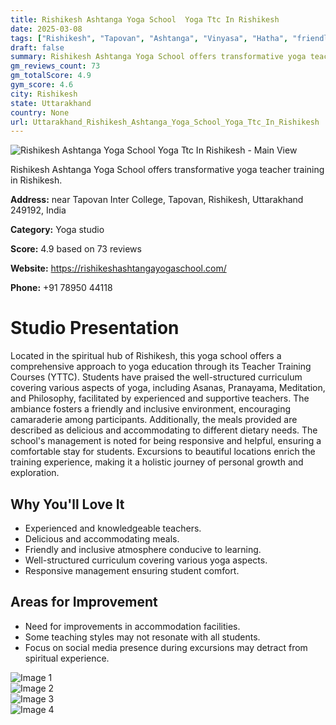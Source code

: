 ```yaml
---
title: Rishikesh Ashtanga Yoga School  Yoga Ttc In Rishikesh
date: 2025-03-08
tags: ["Rishikesh", "Tapovan", "Ashtanga", "Vinyasa", "Hatha", "friendly atmosphere", "experienced staff", "Rishikesh"]  
draft: false
summary: Rishikesh Ashtanga Yoga School offers transformative yoga teacher training in Rishikesh.
gm_reviews_count: 73
gm_totalScore: 4.9
gym_score: 4.6
city: Rishikesh
state: Uttarakhand
country: None
url: Uttarakhand_Rishikesh_Ashtanga_Yoga_School_Yoga_Ttc_In_Rishikesh
---
```


<div className="aspect-[16/9] relative my-8">
  <img 
    src="https://lh5.googleusercontent.com/p/AF1QipO6nz7ydxJIqqhIQ5n6WLe4OhHSDwHn7PHyiDjv=w1920-h1080-k-no"
    alt="Rishikesh Ashtanga Yoga School  Yoga Ttc In Rishikesh - Main View"
    className="object-cover absolute inset-0 w-full h-full rounded-lg"
  />
</div>

Rishikesh Ashtanga Yoga School offers transformative yoga teacher training in Rishikesh.

**Address:** near Tapovan Inter College, Tapovan, Rishikesh, Uttarakhand 249192, India

**Category:** Yoga studio

**Score:** 4.9 based on 73 reviews

**Website:** https://rishikeshashtangayogaschool.com/

**Phone:** +91 78950 44118

# Studio Presentation

Located in the spiritual hub of Rishikesh, this yoga school offers a comprehensive approach to yoga education through its Teacher Training Courses (YTTC). Students have praised the well-structured curriculum covering various aspects of yoga, including Asanas, Pranayama, Meditation, and Philosophy, facilitated by experienced and supportive teachers. The ambiance fosters a friendly and inclusive environment, encouraging camaraderie among participants. Additionally, the meals provided are described as delicious and accommodating to different dietary needs. The school's management is noted for being responsive and helpful, ensuring a comfortable stay for students. Excursions to beautiful locations enrich the training experience, making it a holistic journey of personal growth and exploration.

## Why You'll Love It

- Experienced and knowledgeable teachers.
- Delicious and accommodating meals.
- Friendly and inclusive atmosphere conducive to learning.
- Well-structured curriculum covering various yoga aspects.
- Responsive management ensuring student comfort.

## Areas for Improvement

- Need for improvements in accommodation facilities.
- Some teaching styles may not resonate with all students.
- Focus on social media presence during excursions may detract from spiritual experience.

<div className="grid grid-cols-1 xl:grid-cols-2 gap-4 my-8">
<div className="aspect-[4/3] relative"><img src="https://lh5.googleusercontent.com/p/AF1QipPZ0STaKfI7c1ruSwSYjICrKWLr-BXjcf_j8See=w1920-h1080-k-no" alt="Image 1" className="object-cover absolute inset-0 w-full h-full rounded-lg" /></div>
<div className="aspect-[4/3] relative"><img src="https://lh5.googleusercontent.com/p/AF1QipN69JDMMfYiyCEL9EQ7XM9h7vti0bcbkr0wW2T0=w1920-h1080-k-no" alt="Image 2" className="object-cover absolute inset-0 w-full h-full rounded-lg" /></div>
<div className="aspect-[4/3] relative"><img src="https://lh5.googleusercontent.com/p/AF1QipPgWRKqCJsA-n1UpBos0MpP4t4w2x9-BsJ6_zz1=w1920-h1080-k-no" alt="Image 3" className="object-cover absolute inset-0 w-full h-full rounded-lg" /></div>
<div className="aspect-[4/3] relative"><img src="https://lh5.googleusercontent.com/p/AF1QipMuvlU5Adneix7UCYD_wLGqOwd3gMpmJTborLGb=w1920-h1080-k-no" alt="Image 4" className="object-cover absolute inset-0 w-full h-full rounded-lg" /></div>
</div>